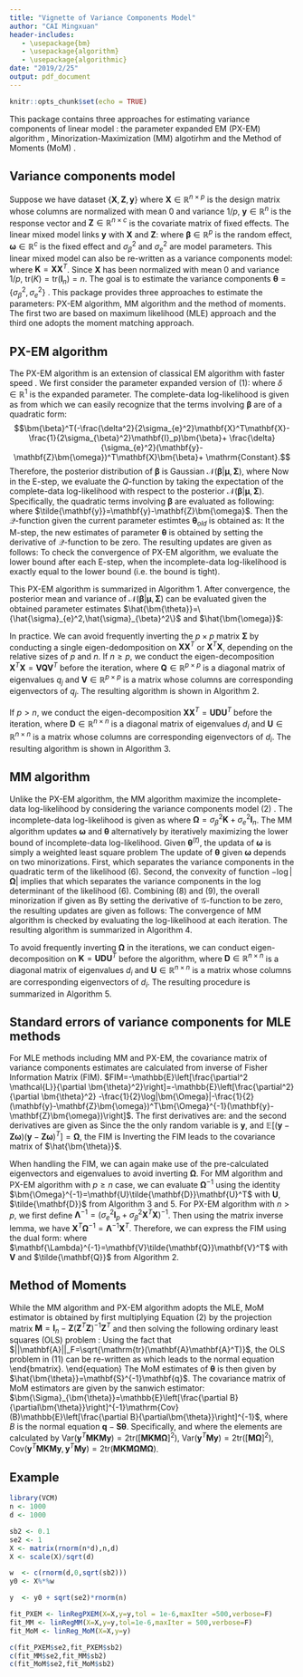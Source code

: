 ```yaml
---
title: "Vignette of Variance Components Model"
author: "CAI Mingxuan"
header-includes:
   - \usepackage{bm}
   - \usepackage{algorithm}
   - \usepackage{algorithmic}
date: "2019/2/25"
output: pdf_document
---
```


```r
knitr::opts_chunk$set(echo = TRUE)
```

\def\bfX {\mathbf{X}}
\def\bfy {\mathbf{y}}
\def\bfZ {\mathbf{Z}}
\def\bfK {\mathbf{K}}
\def\bfomega {\bm{\omega}}
\def\hbfomega {\hat{\bfomega}}
\def\sigb {\sigma_{\beta}^2}
\def\sige {\sigma_{e}^2}
\def\hsigb {\hat{\sigma}_{\beta}^2}
\def\hsige {\hat{\sigma}_{e}^2}
\def\bfbeta {\bm{\beta}}
\def\bftheta {\bm{\theta}}
\def\hbftheta {\hat{\bftheta}}
\def\bfthetaold {\bm{\theta}_{old}}
\def\bfSig {\bm{\Sigma}}
\def\bfmu {\bm{\mu}}
\def\tr {\mathrm{tr}}
\def\tbfy {\tilde{\bfy}}
\def\Var {\mathrm{Var}}
\def\bfomegat {\bfomega^{(t)}}
\def\siget {(\sigma_{e}^{(t)})^2}
\def\sigbt {(\sigma_{\beta}^{(t)})^2}
\def\bfOmega {\bm{\Omega}}
\def\bfOmegat {\bfOmega^{(t)}}
\def\bfM {\mathbf{M}}
\def\bfS {\mathbf{S}}
\def\bfq {\mathbf{q}}
\def\bfSigtheta {\bfSig_{\bftheta}}
\def\Cov {\mathrm{Cov}}
\def\bfU {\mathbf{U}}
\def\bfD {\mathbf{D}}
\def\tbfD {\tilde{\mathbf{D}}}
\def\td {\tilde{d}}
\def\bfV {\mathbf{V}}
\def\bfQ {\mathbf{Q}}
\def\tbfQ {\tilde{\mathbf{Q}}}
\def\tq {\tilde{q}}
\def\bfLam {\mathbf{\Lambda}}
\def\bbfZ {\bar{\mathbf{Z}}}
\def\bbfy {\bar{\bfy}}

This package contains three approaches for estimating variance components of linear model \cite{Jiang2016}: the parameter expanded EM (PX-EM) algorithm \cite{Liu1998,Foulley2000}, Minorization-Maximization (MM) algotirhm \cite{Zhou2018} and the Method of Moments (MoM) \cite{Wu2018}.

## Variance components model

Suppose we have dataset $\{\bfX,\bfZ,\bfy\}$ where $\bfX\in\mathbb{R}^{n\times p}$ is the design matrix whose columns are normalized with mean 0 and variance $1/p$, $\bfy\in\mathbb{R}^{n}$ is the response vector and $\bfZ\in\mathbb{R}^{n\times c}$ is the covariate matrix of fixed effects. The linear mixed model links $\bfy$ with $\bfX$ and $\bfZ$:
\begin{equation}
\bfy = \bfZ\bfomega+\bfX\bfbeta+\mathbf{e},\ \ \bfbeta\sim\mathcal{N}(0,\sigb\mathbf{I}_p),\ \  \mathbf{e}\sim\mathcal{N}(0,\sige\mathbf{I}_n),
\end{equation}
where $\bfbeta\in\mathbb{R}^p$ is the random effect, $\bfomega\in\mathbb{R}^{c}$ is the fixed effect and $\sigb$ and $\sige$ are model parameters. This linear mixed model can also be re-written as a variance components model:
\begin{equation}
\bfy = \mathcal{N}(\bfZ\bfomega,\sigb\bfK+\sige\mathbf{I}_n),
\end{equation}
where $\bfK=\bfX\bfX^T$. Since $\bfX$ has been normalized with mean $0$ and variance $1/p$, $\tr(K)=\tr(\mathbf{I}_n)=n$. The goal is to estimate the variance components $\bftheta=\{\sigb,\sige\}$ \cite{Jiang2016}. This package provides three approaches to estimate the parameters: PX-EM algorithm, MM algorithm and the method of moments. The first two are based on maximum likelihood (MLE) approach and the third one adopts the moment matching approach.


## PX-EM algorithm
The PX-EM algorithm is an extension of classical EM algorithm with faster speed \cite{Liu1998,Foulley2000}. We first consider the parameter expanded version of (1):
\begin{equation*}
\bfy = \bfZ\bfomega + \delta\bfX\bfbeta + \mathbf{e},
\end{equation*}
where $\delta\in\mathbb{R}^1$ is the expanded parameter. The complete-data log-likelihood is given as
\begin{align}
\begin{split}
&\mathcal{L}=\log \Pr(\bfy,\bfbeta|\bftheta;\bfZ,\bfX)\\
=&-\frac{n}{2}\log(2\pi\sige) - \frac{1}{2\sige}||\bfy-\bfZ\bfomega - \delta\bfX\bfbeta||^2\\
&-\frac{p}{2}\log(2\pi\sigb) - \frac{1}{2\sigb}||\bfbeta||^2,
\end{split}
\end{align}
from which we can easily recognize that the terms involving $\bfbeta$ are of a quadratic form:
$$\bfbeta^T(-\frac{\delta^2}{2\sige}\bfX^T\bfX-\frac{1}{2\sigb}\mathbf{I}_p)\bfbeta + \frac{\delta}{\sige}(\bfy-\bfZ\bfomega)^T\bfX\bfbeta + \mathrm{Constant}.$$
Therefore, the posterior distribution of $\bfbeta$ is Gaussian $\mathcal{N}(\bfbeta|\bfmu,\bfSig)$, where 
\begin{align}
\begin{split}
&\bfSig^{-1} = \frac{\delta^2}{\sige}\bfX^T\bfX + \frac{1}{\sigb}\mathbf{I}_p,\\
&\bfmu = (\frac{\delta^2}{\sige}\bfX^T\bfX + \frac{1}{\sigb}\mathbf{I}_p)^{-1}\frac{\delta}{\sige}\bfX^T(\bfy-\bfZ\bfomega).
\end{split}\nonumber
\end{align}
Now in the E-step, we evaluate the $Q$-function by taking the expectation of the complete-data log-likelihood with respect to the posterior $\mathcal{N}(\bfbeta|\bfmu,\bfSig)$. Specifically, the quadratic terms involving $\bfbeta$ are evaluated as following:
\begin{align}
\begin{split}
	\mathbb{E}[||\tbfy - \delta\bfX\bfbeta||^2] &= \mathbb{E}[\tbfy^T\tbfy - 2\delta\tbfy^T\bfX\bfbeta + \delta^2\bfbeta^T\bfX^T\bfX\bfbeta]\\
	&= \tbfy^T\tbfy - 2\delta\tbfy^T\bfX\bfmu + \delta^2\bfmu^T\bfX^T\bfX\bfmu + \delta^2\tr(\bfX^T\bfX\bfSig),\\
	\mathbb{E}[||\bfbeta||^2] &= \bfmu^T\bfmu + \tr(\bfSig),
\end{split}\nonumber
\end{align}
where $\tbfy=\bfy-\bfZ\bfomega$. Then the $\mathcal{Q}$-function given the current parameter estimtes $\bfthetaold$ is obtained as:
\begin{align}
\begin{split}
	\mathcal{Q}(\bftheta|\bfthetaold) =& -\frac{n}{2}\log(2\pi\sige) - \frac{p}{2}\log(2\pi\sigb)\\
	& - \frac{1}{2\sige}||\bfy-\bfZ\bfomega - \delta\bfX\bfmu||^2 - \frac{1}{2\sigb}\bfmu^T\bfmu\\
	& - \tr\left(\left(\frac{\delta^2}{2\sige}\bfX^T\bfX + \frac{1}{2\sigb}\mathbf{I}_{p}\right)\bfSig\right).
\end{split}
\end{align}
It the M-step, the new estimates of parameter $\bftheta$ is obtained by setting the derivative of $\mathcal{Q}$-function to be zero. The resulting updates are given as follows:
\begin{align}
\begin{split}
	\delta&= \frac{(\bfy-\bfZ\bfomega)^T\bfX\bfmu}{\bfmu^T\bfX^T\bfX\bfmu + \tr(\bfX^T\bfX\bfSig)},\\
	\bfomega&= (\bfX^T\bfX)^{-1}\bfX^T(\bfy-\delta\bfX\bfmu),\\
	\sige&= \frac{1}{n}[||\bfy-\bfZ\bfomega - \delta\bfX\bfmu||^2+\delta^2\tr(\bfX^T\bfX\bfSig)],\\
	\sigb&= \frac{1}{p}[\bfmu^T\bfmu + \tr(\bfSig)].
\end{split}\nonumber
\end{align}
To check the convergence of PX-EM algorithm, we evaluate the lower bound after each E-step, when the incomplete-data log-likelihood is exactly equal to the lower bound (i.e. the bound is tight).

This PX-EM algorithm is summarized in Algorithm 1. After convergence, the posterior mean and variance of $\mathcal{N}(\bfbeta|\bfmu,\bfSig)$ can be evaluated given the obtained parameter estimates $\hbftheta=\{\hsige,\hsigb\}$ and $\hbfomega$:
\begin{align}
\begin{split}
	&\bfSig^{-1} = \frac{1}{\hsige}\bfX^T\bfX+\frac{1}{\hsigb}\mathbf{I}_{p},\\
	&\bfmu = \left(\frac{1}{\hsige}\bfX^T\bfX+\frac{1}{\hsigb}\mathbf{I}_{p}\right)^{-1}\frac{1}{\hsige}\bfX^T(\bfy-\bfZ\hbfomega).
\end{split}
\end{align}


\begin{algorithm}
\caption{PX-EM algorithm for model (1)}
\begin{algorithmic}
\STATE {Initialization: Parameters are initialized by setting $\bfomega=(\bfZ^T\bfZ)^{-1}\bfZ^T\bfy$, $\sige=\sigb=\Var(y-\bfZ\bfomega)$}.
\REPEAT 
\STATE \textbf{E-step:} At the $t$-th iteration, evaluate the posterior $\mathcal{N}(\bfbeta|\bfmu,\bfSig)$ given the current parameter estimates $\bftheta^{(t)}=\{\siget,\sigbt\}$, $\bfomegat$ and set $\delta^{(t)}=1$: 
\begin{align}
\begin{split}
\bfSig^{-1} &= \frac{(\delta^{(t)})^{2}}{\siget}\bfX^T\bfX+\frac{1}{\sigbt}\mathbf{I}_{p},\\
\bfmu &= \left(\frac{(\delta^{(t)})^{2}}{\siget}\bfX^T\bfX+\frac{1}{\sigbt}\mathbf{I}_{p}\right)^{-1}\frac{(\delta^{(t)})^{2}}{\siget}\bfX^T(\bfy-\bfZ\bfomegat),\\
ELBO^{(t)} &= \mathcal{Q}(\bftheta^{(t)} + \frac{1}{2}\log|2\pi\bfSig|),\mathrm{\ where\ \mathcal{Q}\ is\ defined\ in\ Equation (4).}
\end{split}\nonumber
\end{align}
\STATE \textbf{M-step:} Update the model parameters by 
\begin{align}
\begin{split}
	\delta^{(t+1)}&= \frac{(\bfy-\bfZ\bfomegat)^T\bfX\bfmu}{\bfmu^T\bfX^T\bfX\bfmu + \tr(\bfX^T\bfX\bfSig)},\\
	\bfomega^{(t+1)}&= (\bfX^T\bfX)^{-1}\bfX^T(\bfy-\delta\bfX\bfmu),\\
	(\sigma_{e}^{(t+1)})^2&= \frac{1}{n_r}[||\bfy-\bfZ\bfomegat - \delta\bfX\bfmu||^2+\delta^2\tr(\bfX^T\bfX\bfSig)],\\
	(\sigma_{\beta}^{(t+1)})^2&= \frac{1}{p}[\bfmu^T\bfmu + \tr(\bfSig)].
\end{split}\nonumber
\end{align}
\STATE \textbf{Reduction-step:} Rescale $(\sigma_{\beta}^{(t+1)})^2=(\delta^{(t+1)})^2(\sigma_{\beta}^{(t+1)})^2$ and reset $\delta^{(t+1)}=1$.
\UNTIL{the incomplete-data log-likelihood ($ELBO^{(t)}$) stop increasing or maximum iteration reached}
\end{algorithmic}
\end{algorithm}

In practice. We can avoid frequently inverting the $p\times p$ matrix $\bfSig$ by conducting a single eigen-dedomposition on $\bfX\bfX^T$ or $\bfX^T\bfX$, depending on the relative sizes of $p$ and $n$. If $n\geq p$, we conduct the eigen-decomposition $\bfX^T\bfX=\bfV\bfQ\bfV^T$ before the iteration, where $\bfQ\in\mathbb{R}^{p\times p}$ is a diagonal matrix of eigenvalues $q_j$ and $\bfV\in\mathbb{R}^{p\times p}$ is a matrix whose columns are corresponding eigenvectors of $q_j$. The resulting algorithm is shown in Algorithm 2.

\begin{algorithm}
\caption{PX-EM algorithm for model (1) when $n\geq p$}
\begin{algorithmic}
\STATE {Initialization: $\bfomega=(\bfZ^T\bfZ)^{-1}\bfZ^T\bfy$, $\sige=\sigb=\Var(y-\bfZ\bfomega)$; conduct eigen-deomposition $\bfX^T\bfX=\bfV\bfQ\bfV^T$}.
\REPEAT 
\STATE \textbf{E-step:} At the $t$-th iteration, evaluate the posterior $\mathcal{N}(\bfbeta|\bfmu,\bfSig)$ given the current parameter estimates $\bftheta^{(t)}=\{\siget,\sigbt\}$, $\bfomegat$ and set $\delta^{(t)}=1$: 
\begin{align}
\begin{split}
\tq_j& = q_j/\siget + 1/\sigbt,\ \mathrm{diag}(\tbfQ)=\tq=[\tq_1,...\tq_p]\\
\bfmu &= \frac{1}{\siget}\bfV[\bfV^T\bfX^T(\bfy-\bfZ\bfomegat)\odot1/\tq]\\
ELBO^{(t)} =& -\frac{n}{2}\log(2\pi\siget) - \frac{p}{2}\log(2\pi\sigbt) - \frac{1}{2\siget}||\bfy-\bfZ\bfomegat - \delta\bfX\bfmu||^2\\
	& - \frac{1}{2\sigbt}\bfmu^T\bfmu - \frac{1}{2}\sum_j^p\log\tq_j.
\end{split}\nonumber
\end{align}
\STATE \textbf{M-step:} Update the model parameters by 
\begin{align}
\begin{split}
	\delta^{(t+1)}&= \frac{(\bfy-\bfZ\bfomegat)^T\bfX\bfmu}{\bfmu^T\bfX^T\bfX\bfmu + \sum_j^pq_j/\tq_j},\\
	\bfomega^{(t+1)}&= (\bfX^T\bfX)^{-1}\bfX^T(\bfy-\delta\bfX\bfmu),\\
	(\sigma_{e}^{(t+1)})^2&= \frac{1}{n_r}[||\bfy-\bfZ\bfomegat - \delta\bfX\bfmu||^2+\delta^2\sum_j^pq_j/\tq_j],\\
	(\sigma_{\beta}^{(t+1)})^2&= \frac{1}{p}[\bfmu^T\bfmu + \sum_j^p1/\tq_j].
\end{split}\nonumber
\end{align}
\STATE \textbf{Reduction-step:} Rescale $(\sigma_{e}^{(t+1)})^2=(\delta^{(t+1)})^2(\sigma_{e}^{(t+1)})^2$ and reset $\delta^{(t+1)}=1$.
\UNTIL{the incomplete-data log-likelihood ($ELBO^{(t)}$) stop increasing or maximum iteration reached}
\end{algorithmic}
\end{algorithm}

If $p> n$, we conduct the eigen-decomposition $\bfX\bfX^T=\bfU\bfD\bfU^T$ before the iteration, where $\bfD\in\mathbb{R}^{n\times n}$ is a diagonal matrix of eigenvalues $d_i$ and $\bfU\in\mathbb{R}^{n\times n}$ is a matrix whose columns are corresponding eigenvectors of $d_i$. The resulting algorithm is shown in Algorithm 3.

\begin{algorithm}
\caption{PX-EM algorithm for model (1) when $p> n$}
\begin{algorithmic}
\STATE {Initialization: $\bfomega=(\bfZ^T\bfZ)^{-1}\bfZ^T\bfy$, $\sige=\sigb=\Var(y-\bfZ\bfomega)$; conduct eigen-deomposition $\bfX\bfX^T=\bfU\bfD\bfU^T$}.
\REPEAT 
\STATE \textbf{E-step:} At the $t$-th iteration, evaluate the posterior $\mathcal{N}(\bfbeta|\bfmu,\bfSig)$ given the current parameter estimates $\bftheta^{(t)}=\{\siget,\sigbt\}$, $\bfomegat$ and set $\delta^{(t)}=1$: 
\begin{align}
\begin{split}
\td_i& = d_i/\siget + 1/\sigbt,\ \mathrm{diag}(\tbfD)=\td=[\td_i,...\td_n]\\
\bfmu &= \frac{1}{\siget}\bfX^T\bfU[\bfU^T(\bfy-\bfZ\bfomegat)\odot1/\td]\\
ELBO^{(t)} =& -\frac{n}{2}\log(2\pi\siget) - \frac{p}{2}\log(2\pi\sigbt) - \frac{1}{2\siget}||\bfy-\bfZ\bfomegat - \delta\bfX\bfmu||^2\\
	& - \frac{1}{2\sigbt}\bfmu^T\bfmu - \frac{1}{2}\sum_i^n\log\td_i + \frac{p-n}{2}\log\sigbt.
\end{split}\nonumber
\end{align}
\STATE \textbf{M-step:} Update the model parameters by 
\begin{align}
\begin{split}
	\delta^{(t+1)}&= \frac{(\bfy-\bfZ\bfomegat)^T\bfX\bfmu}{\bfmu^T\bfX^T\bfX\bfmu + \sum_i^nd_i/\td_i},\\
	\bfomega^{(t+1)}&= (\bfX^T\bfX)^{-1}\bfX^T(\bfy-\delta\bfX\bfmu),\\
	(\sigma_{e}^{(t+1)})^2&= \frac{1}{n_r}[||\bfy-\bfZ\bfomegat - \delta\bfX\bfmu||^2+\delta^2\sum_i^nd_i/\td_i],\\
	(\sigma_{\beta}^{(t+1)})^2&= \frac{1}{p}[\bfmu^T\bfmu + \sum_i^n1/\td_i + (n-p)\sigbt].
\end{split}\nonumber
\end{align}
\STATE \textbf{Reduction-step:} Rescale $(\sigma_{e}^{(t+1)})^2=(\delta^{(t+1)})^2(\sigma_{e}^{(t+1)})^2$ and reset $\delta^{(t+1)}=1$.
\UNTIL{the incomplete-data log-likelihood ($ELBO^{(t)}$) stop increasing or maximum iteration reached}
\end{algorithmic}
\end{algorithm}

## MM algorithm
Unlike the PX-EM algorithm, the MM algorithm maximize the incomplete-data log-likelihood by considering the variance components model (2) \cite{Zhou2018}. The incomplete-data log-likelihood is given as
\begin{equation}
\log\Pr(\bfy|\bftheta;\bfZ,\bfK)=-\frac{1}{2}\log|\bfOmega| - \frac{1}{2}(\bfy-\bfZ\bfomega)^T\bfOmega(\bfy-\bfZ\bfomega),
\end{equation}
where $\bfOmega=\sigb\bfK+\sige\mathbf{I}_n$. The MM algorithm updates $\bfomega$ and $\bftheta$ alternatively by iteratively maximizing the lower bound of incomplete-data log-likelihood. Given $\bftheta^{(t)}$, the updata of $\bfomega$ is simply a weighted least square problem
\begin{equation}
\bfomegat = (\bfZ^T\bfOmegat\bfZ)^{-1}\bfZ^T(\bfOmega^{(t)})^{-1}\bfy.
\end{equation}
The update of $\bftheta$ given $\bfomega$ depends on two minorizations. First, 
\begin{equation}
-(\bfy-\bfZ\bfomega)^T(\bfOmegat)^{-1}(\frac{(\sigma_{\beta}^{(t)})^4}{\sigb}\bfK+\frac{(\sigma_{e}^{(t)})^4}{\sige})(\bfOmegat)^{-1}(\bfy-\bfZ\bfomega)\leq - \frac{1}{2}(\bfy-\bfZ\bfomega)^T\bfOmega(\bfy-\bfZ\bfomega),
\end{equation}
which separates the variance components in the quadratic term of the likelihood (6). Second, the convexity of function $-\log|\bfOmega|$ implies that
\begin{equation}
-\log|\bfOmegat| - \tr((\bfOmegat)^{-1}(\bfOmega-\bfOmegat))\leq-\frac{1}{2}\log|\bfOmega|,
\end{equation}
which separates the variance components in the log determinant of the likelihood (6). Combining (8) and (9), the overall minorization if given as
\begin{align}
\begin{split}
&\mathcal{G}(\bftheta|\bfthetaold)\\
=& - \log|\bfOmegat|-\frac{1}{2}\tr((\bfOmegat)^{-1}\bfOmega) - \frac{1}{2}(\bfy-\bfZ\bfomegat)^T(\bfOmegat)^{-1}(\frac{(\sigma_{\beta}^{(t)})^4}{\sigb}\bfK+\frac{(\sigma_{e}^{(t)})^4}{\sige})(\bfOmegat)^{-1}(\bfy-\bfZ\bfomegat)\\
=&- \log|\bfOmegat|-\frac{\sigb}{2}\tr((\bfOmegat)^{-1}\bfK) - \frac{1}{2}\frac{(\sigma_{\beta}^{(t)})^4}{\sigb}(\bfy-\bfZ\bfomegat)^T(\bfOmegat)^{-1}\bfK(\bfOmegat)^{-1}(\bfy-\bfZ\bfomegat) \\
& -\frac{\sige}{2}\tr((\bfOmegat)^{-1}) - \frac{1}{2}\frac{(\sigma_{e}^{(t)})^4}{\sige}(\bfy-\bfZ\bfomegat)^T(\bfOmegat)^{-2}(\bfy-\bfZ\bfomegat).
\end{split}
\end{align}
By setting the derivative of $\mathcal{G}$-function to be zero, the resulting updates are given as follows:
\begin{align}
\begin{split}
(\sigma_{\beta}^{(t+1)})^2 &= (\sigma_{\beta}^{(t)})^2\sqrt{\frac{(\bfy-\bfZ\bfomegat)^T(\bfOmegat)^{-1}\bfK(\bfOmegat)^{-1}(\bfy-\bfZ\bfomegat)}{\tr((\bfOmegat)^{-1}\bfK)}}\\
(\sigma_e^{(t+1)})^2 &= (\sigma_e^{(t+1)})^2\sqrt{\frac{(\bfy-\bfZ\bfomegat)^T(\bfOmegat)^{-2}(\bfy-\bfZ\bfomegat)}{\tr((\bfOmegat)^{-1})}}.
\end{split}\nonumber
\end{align}
The convergence of MM algorithm is checked by evaluating the log-likelihood at each iteration. The resulting algorithm is summarized in Algorithm 4.

\begin{algorithm}
\caption{MM algorithm for model (2)}
\begin{algorithmic}
\STATE {Initialization: Parameters are initialized by setting $\bfomega=(\bfZ^T\bfZ)^{-1}\bfZ^T\bfy$, $\sige=\sigb=\Var(y-\bfZ\bfomega)$}.
\REPEAT 
\STATE 
\begin{align}
\begin{split}
\bfOmegat &= (\sigma_{\beta}^{(t)})^2\bfK+(\sigma_e^{(t+1)})^2\mathbf{I}_n,\\
\bfomegat &= (\bfZ^T\bfOmegat\bfZ)^{-1}\bfZ^T(\bfOmega^{(t)})^{-1}\bfy,\\
\mathrm{evaluate}&\ \mathcal{L}^{(t)}(\bfOmegat,\bfomegat)\ \mathrm{from\ Equation\ (6)}, \\
(\sigma_{\beta}^{(t+1)})^2 &= \sigbt\sqrt{\frac{(\bfy-\bfZ\bfomegat)^T(\bfOmegat)^{-1}\bfK(\bfOmegat)^{-1}(\bfy-\bfZ\bfomegat)}{\tr((\bfOmegat)^{-1}\bfK)}},\\
(\sigma_e^{(t+1)})^2 &= \siget\sqrt{\frac{(\bfy-\bfZ\bfomegat)^T(\bfOmegat)^{-2}(\bfy-\bfZ\bfomegat)}{\tr((\bfOmegat)^{-1})}}.
\end{split}\nonumber
\end{align}
\UNTIL{the incomplete-data log-likelihood ($\mathcal{L}^{(t)}$) stop increasing or maximum iteration reached}
\end{algorithmic}
\end{algorithm}

To avoid frequently inverting $\bfOmega$ in the iterations, we can conduct eigen-decomposition on $\bfK=\bfU\bfD\bfU^T$ before the algorithm, where $\bfD\in\mathbb{R}^{n\times n}$ is a diagonal matrix of eigenvalues $d_i$ and $\bfU\in\mathbb{R}^{n\times n}$ is a matrix whose columns are corresponding eigenvectors of $d_i$. The resulting procedure is summarized in Algorithm 5.

\begin{algorithm}
\caption{Efficient MM algorithm for model (2)}
\begin{algorithmic}
\STATE {Initialization: $\bfK=\bfU\bfD\bfU^T$, $\bbfZ=\bfU^T\bfZ$, $\bbfy=\bfU^T\bfy$, $\bfomega=(\bbfZ^T\bbfZ)^{-1}\bbfZ^T\bbfy$, $\sige=\sigb=\Var(y-\bfZ\bfomega)$}.
\REPEAT 
\STATE 
\begin{align}
\begin{split}
\td_i& = d_i/\siget + 1/\sigbt,\ \mathrm{diag}(\tbfD)=\td=[\td_i,...\td_n]\\
\bfomegat &= (\bbfZ^T\tbfD\bbfZ)^{-1}\bbfZ^T(\bbfy\odot\td),\\
\mathcal{L}^{(t)}(\bfOmegat,\bfomegat) &= -\frac{1}{2}\sum_i^n\log\td_i-\frac{n}{2}\log\sigb-\frac{n}{2}\log\sige-\frac{n}{2}\log 2\pi - \frac{1}{2}\sum_i^n[(\bbfy_i-\bbfZ_i^T\bfomegat)^2/\td_i]\\
(\sigma_{\beta}^{(t+1)})^2 &= \frac{\sigma_\beta^{(t)}}{\sigma_e^{(t)}}\sqrt{\frac{\sum_i^n[(\bbfy_i-\bbfZ_i^T\bfomegat)^2d_i/\td_i^2]}{\sum_i^nd_i/\td_i}},\\
(\sigma_e^{(t+1)})^2 &= \frac{\sigma_e^{(t)}}{\sigma_\beta^{(t)}}\sqrt{\frac{\sum_i^n[(\bbfy_i-\bbfZ_i^T\bfomegat)^2/\td_i^2]}{\sum_i^n1/\td_i}}.
\end{split}\nonumber
\end{align}
\UNTIL{the incomplete-data log-likelihood ($\mathcal{L}^{(t)}$) stop increasing or maximum iteration reached}
\end{algorithmic}
\end{algorithm}

## Standard errors of variance components for MLE methods
For MLE methods including MM and PX-EM, the covariance matrix of variance components estimates are calculated from inverse of Fisher Information Matrix (FIM). $FIM=-\mathbb{E}\left[\frac{\partial^2 \mathcal{L}}{\partial \bftheta^2}\right]=-\mathbb{E}\left[\frac{\partial^2}{\partial \bftheta^2} -\frac{1}{2}\log|\bfOmega|-\frac{1}{2}(\bfy-\bfZ\bfomega)^T\bfOmega^{-1}(\bfy-\bfZ\bfomega)\right]$. The first derivatives are: 
\begin{align}
\begin{split}
\frac{\partial\mathcal{L}}{\partial\sigma_g^2}&=\frac{1}{2}\tr\left[-\bfOmega^{-1}\bfK+(\bfy-\bfZ\bfomega)^T\bfOmega^{-1}\bfK\bfOmega^{-1}(\bfy-\bfZ\bfomega)\right],\\
\frac{\partial\mathcal{L}}{\partial\sigma_e^2}&=\frac{1}{2}\tr\left[-\bfOmega^{-1}+(\bfy-\bfZ\bfomega)^T\bfOmega^{-2}(\bfy-\bfZ\bfomega)\right];
\end{split}\nonumber
\end{align}
and the second derivatives are given as
\begin{align}
\begin{split}
\frac{\partial^2\mathcal{L}}{\partial(\sigma_g^2)^2}&=\frac{1}{2}\tr\left[(\bfOmega^{-1}\bfK)^2-2(\bfOmega^{-1}\bfK)^2\bfOmega^{-1}(\bfy-\bfZ\bfomega)(\bfy-\bfZ\bfomega)^T\right],\\
\frac{\partial^2\mathcal{L}}{\partial(\sigma_e^2)^2}&=\frac{1}{2}\tr\left[\bfOmega^{-2}-2\bfOmega^{-3}(\bfy-\bfZ\bfomega)(\bfy-\bfZ\bfomega)^T\right],\\
\frac{\partial^2\mathcal{L}}{\partial\sigma_g^2\partial\sigma_e^2}&=\frac{1}{2}\tr\left[\bfOmega^{-1}\bfK\bfOmega^{-1}-(\bfOmega^{-1}\bfK\bfOmega^{-2}+\bfOmega^{-2}\bfK\bfOmega^{-1})(\bfy-\bfZ\bfomega)(\bfy-\bfZ\bfomega)^T\right].
\end{split}\nonumber
\end{align}
Since the the only random variable is $\bfy$, and $\mathbb{E}[(\bfy-\bfZ\bfomega)(\bfy-\bfZ\bfomega)^T]=\bfOmega$, the FIM is 
\begin{align}
\begin{split}
FIM=&-\frac{1}{2}\begin{bmatrix} \tr[(\bfOmega^{-1}\bfK)^2]-2\tr[(\bfOmega^{-1}\bfK)^2] & \tr(\bfOmega^{-1}\bfK\bfOmega^{-1})-2\tr(\bfOmega^{-1}\bfK\bfOmega^{-1})\\ \cdot & \tr[\bfOmega^{-2}]-2\tr[\bfOmega^{-2}] \end{bmatrix}\\
=&\frac{1}{2}\begin{bmatrix} \tr[(\bfOmega^{-1}\bfK)^2] & \tr(\bfOmega^{-1}\bfK\bfOmega^{-1})\\ \cdot & \tr[\bfOmega^{-2}] \end{bmatrix}.
\end{split}\nonumber
\end{align}
Inverting the FIM leads to the covariance matrix of $\hbftheta$.

When handling the FIM, we can again make use of the pre-calculated eigenvectors and eigenvalues to avoid inverting $\bfOmega$. For MM algorithm and PX-EM algorithm with $p\geq n$ case, we can evaluate $\bfOmega^{-1}$ using the identity $\bfOmega^{-1}=\bfU\tbfD\bfU^T$ with $\bfU$, $\tbfD$ from Algorithm 3 and 5. For PX-EM algorithm with $n>p$, we first define $\bfLam^{-1}=(\sige\mathbf{I}_p + \sigb\bfX^T\bfX)^{-1}$. Then using the matrix inverse lemma, we have $\bfX^T\bfOmega^{-1}=\bfLam^{-1}\bfX^T$. Therefore, we can express the FIM using the dual form:
\begin{align}
\begin{split}
  \tr[(\bfOmega^{-1}\bfK)^2]=&\tr(\bfOmega^{-1}\bfX\bfX^T\bfOmega^{-1}\bfX\bfX^T)=\tr(\bfLam^{-1}\bfX^T\bfX\bfLam^{-1}\bfX^T\bfX)\\
  \tr[\bfOmega^{-1}\bfK\bfOmega^{-1}]=&\tr[\bfOmega^{-1}\bfX\bfX^T\bfOmega^{-1}]=\tr(\bfLam^{-2}\bfX^T\bfX)\\
  \tr[\bfOmega^{-2}]=&n(\frac{1}{\sige})^2 - 2\frac{\sigb}{(\sige)^2}\tr[\bfLam^{-1}\bfX^T\bfX] + (\frac{\sigb}{\sige})^2\tr[\bfLam^{-1}\bfX^T\bfX\bfLam^{-1}\bfX^T\bfX],
\end{split}\nonumber
\end{align}
where $\bfLam^{-1}=\bfV\tbfQ\bfV^T$ with $\bfV$ and $\tbfQ$ from Algorithm 2.


## Method of Moments
While the MM algorithm and PX-EM algorithm adopts the MLE, MoM estimator is obtained by first multiplying Equation (2) by the projection matrix $\bfM=\mathbf{I}_{n}-\bfZ(\bfZ^T\bfZ)^{-1}\bfZ^T$ and then solving the following ordinary least squares (OLS) problem \cite{Wu2018}:
\begin{equation}
argmin_{\sigb,\sige}||(\bfM\bfy)^T(\bfM\bfy)-(\sigb\bfM\bfK\bfM+\sige\bfM)||_F^2.
\end{equation}
Using the fact that $||\mathbf{A}||_F=\sqrt{\tr(\mathbf{A}\mathbf{A}^T)}$, the OLS problem in (11) can be re-written as
\begin{equation*}
argmin_{\sigb,\sige}\tr[((\bfM\bfy)^T(\bfM\bfy)-(\sigb\bfM\bfK\bfM+\sige\bfM))((\bfM\bfy)^T(\bfM\bfy)-(\sigb\bfM\bfK\bfM+\sige\bfM))^T],
\end{equation*}
which leads to the normal equation
\begin{equation}
	\bfS\bftheta=\bfq, 
\end{equation}
\begin{equation}
	\mathrm{with}\ \bfS = 
	\begin{bmatrix}
		 \tr(\bfM\bfK\bfM\bfK) & \tr(\bfM\bfK)\\
		\tr(\bfM\bfK) & n-c
		
	\end{bmatrix},\ 
	\bftheta=
	\begin{bmatrix}
		\sigb\\
		\sige
	\end{bmatrix},\ 
	\bfq=
	\begin{bmatrix}
		\bfy^T\bfM\bfK\bfM\bfy\\
		\bfy^T\bfM\bfy
	\end{bmatrix}. \nonumber
\end{equation}
The MoM estimates of $\bftheta$ is then given by $\hbftheta=\bfS^{-1}\bfq$. The covariance matrix of MoM estimators are given by the sanwich estimator: $\bfSigtheta=\mathbb{E}\left[\frac{\partial B}{\partial\bftheta}\right]^{-1}\Cov(B)\mathbb{E}\left[\frac{\partial B}{\partial\bftheta}\right]^{-1}$, where $B$ is the normal equation $\bfq-\bfS\bftheta$. Specifically,
\begin{equation}
\mathbb{E}\left[\frac{\partial B}{\partial\theta}\right]^{-1}=\bfS^{-1},
\end{equation}
and
\begin{equation}
\Cov(B)=\Cov(\begin{bmatrix} \bfy^T\bfM\bfK\bfM\bfy\\\bfy^T\bfM\bfy\end{bmatrix})=\begin{bmatrix} \Var(\bfy^T\bfM\bfK\bfM\bfy) & \Cov(\bfy^T\bfM\bfK\bfM\bfy,\bfy^T\bfM\bfy)\\\Cov(\bfy^T\bfM\bfK\bfM\bfy,\bfy^T\bfM\bfK\bfM\bfy) & \Var(\bfy^T\bfM\bfy)\end{bmatrix},
\end{equation}
where the elements are calculated by $\Var(\bfy^T\bfM\bfK\bfM\bfy)=2\tr([\bfM\bfK\bfM\bfOmega]^2)$, $\Var(\bfy^T\bfM\bfy)=2\tr([\bfM\bfOmega]^2)$, $\Cov(\bfy^T\bfM\bfK\bfM\bfy,\bfy^T\bfM\bfy)=2\tr(\bfM\bfK\bfM\bfOmega\bfM\bfOmega)$. 

## Example
```r
library(VCM)
n <- 1000
d <- 1000

sb2 <- 0.1
se2 <- 1
X <- matrix(rnorm(n*d),n,d)
X <- scale(X)/sqrt(d)

w  <- c(rnorm(d,0,sqrt(sb2)))
y0 <- X%*%w

y  <- y0 + sqrt(se2)*rnorm(n)

fit_PXEM <- linRegPXEM(X=X,y=y,tol = 1e-6,maxIter =500,verbose=F)
fit_MM <- linRegMM(X=X,y=y,tol=1e-6,maxIter = 500,verbose=F)
fit_MoM <- linReg_MoM(X=X,y=y)

c(fit_PXEM$se2,fit_PXEM$sb2)
c(fit_MM$se2,fit_MM$sb2)
c(fit_MoM$se2,fit_MoM$sb2)
```

\begin{thebibliography}{77}     

\small       

\bibitem{Jiang2016} Jiang, J., Li, C., Paul, D., Yang, C., \& Zhao, H. (2016). On high-dimensional misspecified mixed model analysis in genome-wide association study. \textit{The Annals of Statistics}, 44(5), 2127-2160.

\bibitem{Liu1998} Liu, C., Rubin, D. B., \& Wu, Y. N. (1998). Parameter expansion to accelerate EM: the PX-EM algorithm. \textit{Biometrika}, 85(4), 755-770.

\bibitem{Foulley2000} Foulley, J. L., \& Van Dyk, D. A. (2000). The PX-EM algorithm for fast stable fitting of Henderson's mixed model. \textit{Genetics Selection Evolution}, 32(2), 143.

\bibitem{Zhou2018} Zhou, H., Hu, L., Zhou, J., \& Lange, K. (2018). MM algorithms for variance components models. \textit{Journal of Computational and Graphical Statistics}, (just-accepted), 1-30.
    
\bibitem{Wu2018} Wu, Y., \& Sankararaman, S. (2018). A scalable estimator of SNP heritability for biobank-scale data. \textit{Bioinformatics}, 34(13), i187-i194.


\end{thebibliography}     

